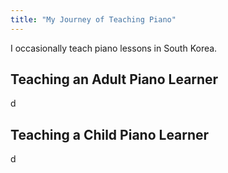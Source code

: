 ```yaml
---
title: "My Journey of Teaching Piano"
---
```


I occasionally teach piano lessons in South Korea.

## Teaching an Adult Piano Learner

d

## Teaching a Child Piano Learner

d
